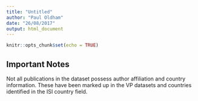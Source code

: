 ```yaml
---
title: "Untitled"
author: "Paul Oldham"
date: "26/08/2017"
output: html_document
---
```


```r
knitr::opts_chunk$set(echo = TRUE)
```

## Important Notes

Not all publications in the dataset possess author affiliation and country information. These have been marked up in the VP datasets and countries identified in the ISI country field. 
